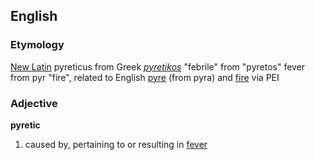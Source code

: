 == English ==
=== Etymology ===
[[New Latin]] pyreticus from Greek ''[[pyretikos]]'' "febrile" from "pyretos" fever from pyr "fire", related to English [[pyre]] (from pyra) and [[fire]] via PEI

=== Adjective ===
'''pyretic'''
# caused by, pertaining to or resulting in [[fever]]